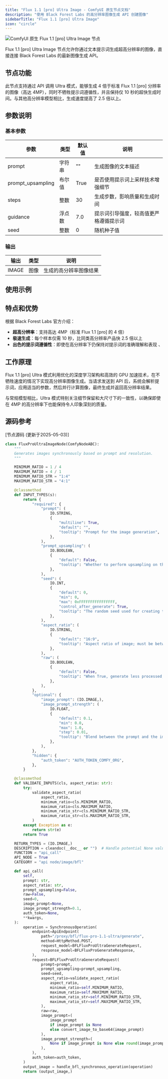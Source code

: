```yaml
---
title: "Flux 1.1 [pro] Ultra Image - ComfyUI 原生节点文档"
description: "使用 Black Forest Labs 的高分辨率图像生成 API 创建图像"
sidebarTitle: "Flux 1.1 [pro] Ultra Image"
icon: "circle"
---
```


![ComfyUI 原生 Flux 1.1 [pro] Ultra Image 节点](/images/built-in-nodes/api_nodes/bfl/flux-1-1-pro-ultra-image.jpg)

Flux 1.1 [pro] Ultra Image 节点允许你通过文本提示词生成超高分辨率的图像，直接连接 Black Forest Labs 的最新图像生成 API。

## 节点功能

此节点支持通过 API 调用 Ultra 模式，能够生成 4 倍于标准 Flux 1.1 [pro] 分辨率的图像（高达 4MP），同时不牺牲提示词遵循性，并且保持仅 10 秒的超快生成时间。与其他高分辨率模型相比，生成速度提高了 2.5 倍以上。

## 参数说明

### 基本参数

| 参数 | 类型 | 默认值 | 说明 |
|-----|-----|-------|------|
| prompt | 字符串 | "" | 生成图像的文本描述 |
| prompt_upsampling | 布尔值 | True | 是否使用提示词上采样技术增强细节 |
| steps | 整数 | 30 | 生成步数，影响质量和生成时间 |
| guidance | 浮点数 | 7.0 | 提示词引导强度，较高值更严格遵循提示词 |
| seed | 整数 | 0 | 随机种子值 |

### 输出

| 输出 | 类型 | 说明 |
|-----|-----|------|
| IMAGE | 图像 | 生成的高分辨率图像结果 |

## 使用示例


## 特点和优势

根据 Black Forest Labs 官方介绍：

- **超高分辨率**：支持高达 4MP（标准 Flux 1.1 [pro] 的 4 倍）
- **极速生成**：每个样本仅需 10 秒，比同类高分辨率产品快 2.5 倍以上
- **出色的提示词遵循性**：即使在高分辨率下仍保持对提示词的准确理解和表现
、
## 工作原理

Flux 1.1 [pro] Ultra 模式利用优化的深度学习架构和高效的 GPU 加速技术，在不牺牲速度的情况下实现高分辨率图像生成。当请求发送到 API 后，系统会解析提示词，应用适当的参数，然后并行计算图像，最终生成并返回高分辨率结果。

与常规模型相比，Ultra 模式特别关注细节保留和大尺寸下的一致性，以确保即使在 4MP 的高分辨率下也能保持令人印象深刻的质量。

## 源码参考

[节点源码 (更新于2025-05-03)] 

```python
class FluxProUltraImageNode(ComfyNodeABC):
    """
    Generates images synchronously based on prompt and resolution.
    """

    MINIMUM_RATIO = 1 / 4
    MAXIMUM_RATIO = 4 / 1
    MINIMUM_RATIO_STR = "1:4"
    MAXIMUM_RATIO_STR = "4:1"

    @classmethod
    def INPUT_TYPES(s):
        return {
            "required": {
                "prompt": (
                    IO.STRING,
                    {
                        "multiline": True,
                        "default": "",
                        "tooltip": "Prompt for the image generation",
                    },
                ),
                "prompt_upsampling": (
                    IO.BOOLEAN,
                    {
                        "default": False,
                        "tooltip": "Whether to perform upsampling on the prompt. If active, automatically modifies the prompt for more creative generation, but results are nondeterministic (same seed will not produce exactly the same result).",
                    },
                ),
                "seed": (
                    IO.INT,
                    {
                        "default": 0,
                        "min": 0,
                        "max": 0xFFFFFFFFFFFFFFFF,
                        "control_after_generate": True,
                        "tooltip": "The random seed used for creating the noise.",
                    },
                ),
                "aspect_ratio": (
                    IO.STRING,
                    {
                        "default": "16:9",
                        "tooltip": "Aspect ratio of image; must be between 1:4 and 4:1.",
                    },
                ),
                "raw": (
                    IO.BOOLEAN,
                    {
                        "default": False,
                        "tooltip": "When True, generate less processed, more natural-looking images.",
                    },
                ),
            },
            "optional": {
                "image_prompt": (IO.IMAGE,),
                "image_prompt_strength": (
                    IO.FLOAT,
                    {
                        "default": 0.1,
                        "min": 0.0,
                        "max": 1.0,
                        "step": 0.01,
                        "tooltip": "Blend between the prompt and the image prompt.",
                    },
                ),
            },
            "hidden": {
                "auth_token": "AUTH_TOKEN_COMFY_ORG",
            },
        }

    @classmethod
    def VALIDATE_INPUTS(cls, aspect_ratio: str):
        try:
            validate_aspect_ratio(
                aspect_ratio,
                minimum_ratio=cls.MINIMUM_RATIO,
                maximum_ratio=cls.MAXIMUM_RATIO,
                minimum_ratio_str=cls.MINIMUM_RATIO_STR,
                maximum_ratio_str=cls.MAXIMUM_RATIO_STR,
            )
        except Exception as e:
            return str(e)
        return True

    RETURN_TYPES = (IO.IMAGE,)
    DESCRIPTION = cleandoc(__doc__ or "")  # Handle potential None value
    FUNCTION = "api_call"
    API_NODE = True
    CATEGORY = "api node/image/bfl"

    def api_call(
        self,
        prompt: str,
        aspect_ratio: str,
        prompt_upsampling=False,
        raw=False,
        seed=0,
        image_prompt=None,
        image_prompt_strength=0.1,
        auth_token=None,
        **kwargs,
    ):
        operation = SynchronousOperation(
            endpoint=ApiEndpoint(
                path="/proxy/bfl/flux-pro-1.1-ultra/generate",
                method=HttpMethod.POST,
                request_model=BFLFluxProUltraGenerateRequest,
                response_model=BFLFluxProGenerateResponse,
            ),
            request=BFLFluxProUltraGenerateRequest(
                prompt=prompt,
                prompt_upsampling=prompt_upsampling,
                seed=seed,
                aspect_ratio=validate_aspect_ratio(
                    aspect_ratio,
                    minimum_ratio=self.MINIMUM_RATIO,
                    maximum_ratio=self.MAXIMUM_RATIO,
                    minimum_ratio_str=self.MINIMUM_RATIO_STR,
                    maximum_ratio_str=self.MAXIMUM_RATIO_STR,
                ),
                raw=raw,
                image_prompt=(
                    image_prompt
                    if image_prompt is None
                    else convert_image_to_base64(image_prompt)
                ),
                image_prompt_strength=(
                    None if image_prompt is None else round(image_prompt_strength, 2)
                ),
            ),
            auth_token=auth_token,
        )
        output_image = handle_bfl_synchronous_operation(operation)
        return (output_image,)
```